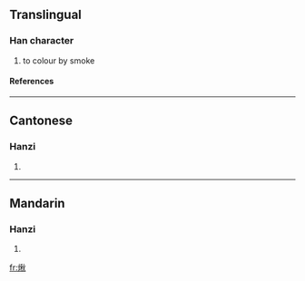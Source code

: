 ==Translingual==
===Han character===
{{Han char|rn=86|rad=火|as=09|sn=13|four=9988<sub>0</sub>|canj=火竹木火 (FHDF)}}
# to colour by smoke
====References====
{{Han ref|kx=0676.080|dkj=19182|hdz=32218.110|uh=714D|ud=29005|bh=DEA2|bd=56994}}

----
==Cantonese==
===Hanzi===
{{yue-hanzi|jyut=|y=chau1}}
# {{defn|Cantonese}}

----
==Mandarin==
===Hanzi===
{{cmn-hanzi|pin=[[jiǎo]] ([[jiao3]])|wg=chiao<sup>3</sup>}}
# {{defn|Mandarin}}

[[fr:煍]]
